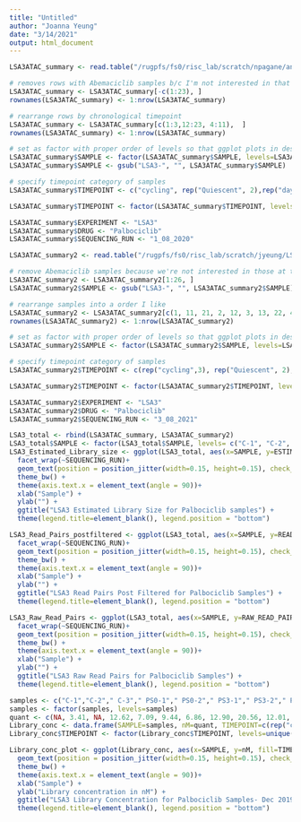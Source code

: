 ```yaml
---
title: "Untitled"
author: "Joanna Yeung"
date: "3/14/2021"
output: html_document
---
```


```r
LSA3ATAC_summary <- read.table("/rugpfs/fs0/risc_lab/scratch/npagane/analysis/senescence/LSA/LSA3/ATACseqRunSummary.log",skip=38, header=T, skipNul = TRUE)

# removes rows with Abemaciclib samples b/c I'm not interested in that now. 
LSA3ATAC_summary <- LSA3ATAC_summary[-c(1:23), ]
rownames(LSA3ATAC_summary) <- 1:nrow(LSA3ATAC_summary)

# rearrange rows by chronological timepoint
LSA3ATAC_summary <- LSA3ATAC_summary[c(1:3,12:23, 4:11),  ]
rownames(LSA3ATAC_summary) <- 1:nrow(LSA3ATAC_summary)

# set as factor with proper order of levels so that ggplot plots in desired order. 
LSA3ATAC_summary$SAMPLE <- factor(LSA3ATAC_summary$SAMPLE, levels=LSA3ATAC_summary$SAMPLE)
LSA3ATAC_summary$SAMPLE <- gsub("LSA3-", "", LSA3ATAC_summary$SAMPLE)

# specify timepoint category of samples
LSA3ATAC_summary$TIMEPOINT <- c("cycling", rep("Quiescent", 2),rep("day3", 3),rep("day4", 3), rep("day6", 3), rep("day9", 3), rep("day12", 2), rep("day14", 2), rep("day21", 2), rep("day28", 2))

LSA3ATAC_summary$TIMEPOINT <- factor(LSA3ATAC_summary$TIMEPOINT, levels=unique(LSA3ATAC_summary$TIMEPOINT))

LSA3ATAC_summary$EXPERIMENT <- "LSA3"
LSA3ATAC_summary$DRUG <- "Palbociclib"
LSA3ATAC_summary$SEQUENCING_RUN <- "1_08_2020"
```

```r
LSA3ATAC_summary2 <- read.table("/rugpfs/fs0/risc_lab/scratch/jyeung/LSA3/ATACseq_pipeline/ATACseqRunSummary.log",skip=38, header=T, skipNul = TRUE)

# remove Abemaciclib samples because we're not interested in those at the moment 
LSA3ATAC_summary2 <- LSA3ATAC_summary2[1:26, ]
LSA3ATAC_summary2$SAMPLE <- gsub("LSA3-", "", LSA3ATAC_summary2$SAMPLE)

# rearrange samples into a order I like
LSA3ATAC_summary2 <- LSA3ATAC_summary2[c(1, 11, 21, 2, 12, 3, 13, 22, 4, 14, 23, 5, 15, 24, 6, 16, 7, 17, 26, 8, 18, 9, 19, 10, 20), ]
rownames(LSA3ATAC_summary2) <- 1:nrow(LSA3ATAC_summary2)

# set as factor with proper order of levels so that ggplot plots in desired order. 
LSA3ATAC_summary2$SAMPLE <- factor(LSA3ATAC_summary2$SAMPLE, levels=LSA3ATAC_summary2$SAMPLE)

# specify timepoint category of samples
LSA3ATAC_summary2$TIMEPOINT <- c(rep("cycling",3), rep("Quiescent", 2),rep("day3", 3),rep("day4", 3), rep("day6", 3), rep("day9", 2), rep("day12", 3), rep("day14", 2), rep("day21", 2), rep("day28", 2))

LSA3ATAC_summary2$TIMEPOINT <- factor(LSA3ATAC_summary2$TIMEPOINT, levels=unique(LSA3ATAC_summary2$TIMEPOINT))

LSA3ATAC_summary2$EXPERIMENT <- "LSA3"
LSA3ATAC_summary2$DRUG <- "Palbociclib"
LSA3ATAC_summary2$SEQUENCING_RUN <- "3_08_2021"
```
```r
LSA3_total <- rbind(LSA3ATAC_summary, LSA3ATAC_summary2)
LSA3_total$SAMPLE <- factor(LSA3_total$SAMPLE, levels= c("C-1", "C-2", "C-3", "PS0-1", "PS0-2", "PS3-1", "PS3-2", "PS3-3", "PS4-1", "PS4-2", "PS4-3", "PS6-1", "PS6-2", "PS6-3",  "PS9-1",  "PS9-2", "PS9-3", "PS12-1", "PS12-2", "PS12-3", "PS14-1", "PS14-2", "PS21-1", "PS21-2", "PS28-1", "PS28-2"))
LSA3_Estimated_Library_size <- ggplot(LSA3_total, aes(x=SAMPLE, y=ESTIMATED_LIBRARY_SIZE, colour=TIMEPOINT, label=ESTIMATED_LIBRARY_SIZE)) + geom_point(stat="identity")+
  facet_wrap(~SEQUENCING_RUN)+
  geom_text(position = position_jitter(width=0.15, height=0.15), check_overlap = T)+
  theme_bw() + 
  theme(axis.text.x = element_text(angle = 90))+
  xlab("Sample") + 
  ylab("") + 
  ggtitle("LSA3 Estimated Library Size for Palbociclib samples") +
  theme(legend.title=element_blank(), legend.position = "bottom")

LSA3_Read_Pairs_postfiltered <- ggplot(LSA3_total, aes(x=SAMPLE, y=READ_PAIRS_POST_FILTER, colour=TIMEPOINT, label=READ_PAIRS_POST_FILTER)) + geom_point(stat="identity")+
  facet_wrap(~SEQUENCING_RUN)+
  geom_text(position = position_jitter(width=0.15, height=0.15), check_overlap = T)+
  theme_bw() + 
  theme(axis.text.x = element_text(angle = 90))+
  xlab("Sample") + 
  ylab("") + 
  ggtitle("LSA3 Read Pairs Post Filtered for Palbociclib Samples") +
  theme(legend.title=element_blank(), legend.position = "bottom")

LSA3_Raw_Read_Pairs <- ggplot(LSA3_total, aes(x=SAMPLE, y=RAW_READ_PAIRS, colour=TIMEPOINT, label=RAW_READ_PAIRS)) + geom_point(stat="identity")+
  facet_wrap(~SEQUENCING_RUN)+
  geom_text(position = position_jitter(width=0.15, height=0.15), check_overlap = T)+
  theme_bw() + 
  theme(axis.text.x = element_text(angle = 90))+
  xlab("Sample") + 
  ylab("") + 
  ggtitle("LSA3 Raw Read Pairs for Palbociclib Samples") +
  theme(legend.title=element_blank(), legend.position = "bottom")
```
```r
samples <- c("C-1","C-2"," C-3"," PS0-1"," PS0-2"," PS3-1"," PS3-2"," PS3-3"," PS4-1"," PS4-2"," PS4-3"," PS6-1"," PS6-2"," PS6-3"," PS9-1"," PS9-2"," PS9-3"," PS12-1"," PS12-2"," PS12-3"," PS14-1"," PS14-2"," PS21-1"," PS21-2"," PS28-1","PS28-2")
samples <- factor(samples, levels=samples)
quant <- c(NA, 3.41, NA, 12.62, 7.09, 9.44, 6.86, 12.90, 20.56, 12.01, 6.50, 6.10, 9.05, 13.63, 11.85, 14.68, 5.65, 6.97, 7.55, NA, 6.16, 4.66, 6.73, 6.53, 15.18, 9.36)
Library_conc <- data.frame(SAMPLE=samples, nM=quant, TIMEPOINT=c(rep("cycling",3), rep("Quiescent", 2),rep("day3", 3),rep("day4", 3), rep("day6", 3), rep("day9", 3), rep("day12", 3), rep("day14", 2), rep("day21", 2), rep("day28", 2)))
Library_conc$TIMEPOINT <- factor(Library_conc$TIMEPOINT, levels=unique(Library_conc$TIMEPOINT))

Library_conc_plot <- ggplot(Library_conc, aes(x=SAMPLE, y=nM, fill=TIMEPOINT, label=nM)) + geom_bar(stat="identity")+
  geom_text(position = position_jitter(width=0.15, height=0.15), check_overlap = T)+
  theme_bw() + 
  theme(axis.text.x = element_text(angle = 90))+
  xlab("Sample") + 
  ylab("Library concentration in nM") + 
  ggtitle("LSA3 Library Concentration for Palbociclib Samples- Dec 2019") +
  theme(legend.title=element_blank(), legend.position = "bottom")
```




